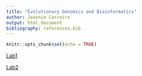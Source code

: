 ```yaml
---
title: "Evolutionary Genomics and Bioinformatics"
author: Jeannie Carreiro
output: html_document
bibliography: references.bib
---
```


```r
knitr::opts_chunk$set(echo = TRUE)
```

[Lab1](lab1_jeanniecarreiro.html)

[Lab2](lab2.html)